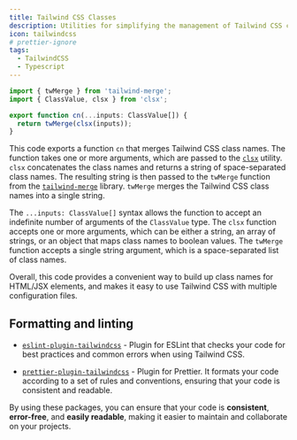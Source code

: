 ```yaml
---
title: Tailwind CSS Classes
description: Utilities for simplifying the management of Tailwind CSS class names
icon: tailwindcss
# prettier-ignore
tags: 
  - TailwindCSS
  - Typescript
---
```


```ts title="lib/utils.ts"
import { twMerge } from 'tailwind-merge';
import { ClassValue, clsx } from 'clsx';

export function cn(...inputs: ClassValue[]) {
  return twMerge(clsx(inputs));
}
```

This code exports a function `cn` that merges Tailwind CSS class names. The function takes one or more arguments, which are passed to the [`clsx`](https://www.npmjs.com/package/clsx) utility. `clsx` concatenates the class names and returns a string of space-separated class names. The resulting string is then passed to the `twMerge` function from the [`tailwind-merge`](https://www.npmjs.com/package/tailwind-merge) library. `twMerge` merges the Tailwind CSS class names into a single string.

The `...inputs: ClassValue[]` syntax allows the function to accept an indefinite number of arguments of the `ClassValue` type. The `clsx` function accepts one or more arguments, which can be either a string, an array of strings, or an object that maps class names to boolean values. The `twMerge` function accepts a single string argument, which is a space-separated list of class names.

Overall, this code provides a convenient way to build up class names for HTML/JSX elements, and makes it easy to use Tailwind CSS with multiple configuration files.

## Formatting and linting

- [`eslint-plugin-tailwindcss`](https://www.npmjs.com/package/eslint-plugin-tailwindcss) - Plugin for ESLint that checks your code for best practices and common errors when using Tailwind CSS.

- [`prettier-plugin-tailwindcss`](https://www.npmjs.com/package/prettier-plugin-tailwindcss) - Plugin for Prettier. It formats your code according to a set of rules and conventions, ensuring that your code is consistent and readable.

By using these packages, you can ensure that your code is **consistent**, **error-free**, and **easily readable**, making it easier to maintain and collaborate on your projects.

